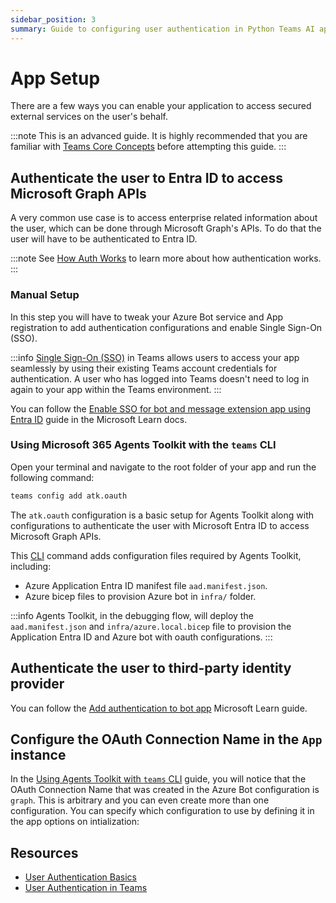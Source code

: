 ```yaml
---
sidebar_position: 3
summary: Guide to configuring user authentication in Python Teams AI applications, including OAuth setup and secure API access.
---
```



# App Setup

There are a few ways you can enable your application to access secured external services on the user's behalf.

:::note
This is an advanced guide. It is highly recommended that you are familiar with [Teams Core Concepts](/teams/core-concepts) before attempting this guide.
:::

## Authenticate the user to Entra ID to access Microsoft Graph APIs
A very common use case is to access enterprise related information about the user, which can be done through Microsoft Graph's APIs. To do that the user will have to be authenticated to Entra ID. 

:::note
See [How Auth Works](auth-sso) to learn more about how authentication works. 
:::

### Manual Setup

In this step you will have to tweak your Azure Bot service and App registration to add authentication configurations and enable Single Sign-On (SSO).

:::info
[Single Sign-On (SSO)](./auth-sso#single-sign-on-sso) in Teams allows users to access your app seamlessly by using their existing Teams account credentials for authentication. A user who has logged into Teams doesn't need to log in again to your app within the Teams environment.
:::

You can follow the [Enable SSO for bot and message extension app using Entra ID](https://learn.microsoft.com/en-us/microsoftteams/platform/bots/how-to/authentication/bot-sso-register-aad?tabs=botid) guide in the Microsoft Learn docs.

### Using Microsoft 365 Agents Toolkit with the `teams` CLI

Open your terminal and navigate to the root folder of your app and run the following command:

```sh
teams config add atk.oauth
```

The `atk.oauth` configuration is a basic setup for Agents Toolkit along with configurations to authenticate the user with Microsoft Entra ID to access Microsoft Graph APIs.

This [CLI](/developer-tools/cli) command adds configuration files required by Agents Toolkit, including:

- Azure Application Entra ID manifest file `aad.manifest.json`.
- Azure bicep files to provision Azure bot in `infra/` folder.

:::info
Agents Toolkit, in the debugging flow, will deploy the `aad.manifest.json` and `infra/azure.local.bicep` file to provision the Application Entra ID and Azure bot with oauth configurations.
:::

## Authenticate the user to third-party identity provider

You can follow the [Add authentication to bot app](https://learn.microsoft.com/en-us/microsoftteams/platform/bots/how-to/authentication/add-authentication?tabs=dotnet%2Cdotnet-sample) Microsoft Learn guide.

## Configure the OAuth Connection Name in the `App` instance

In the [Using Agents Toolkit with `teams` CLI](#using-m365-agents-toolkit-with-the-teams-cli) guide, you will notice that the OAuth Connection Name that was created in the Azure Bot configuration is `graph`. This is arbitrary and you can even create more than one configuration. You can specify which configuration to use by defining it in the app options on intialization:

<FileCodeBlock
    lang="typescript"
    src="/generated-snippets/ts/index.snippet.auth-config.ts"
/>

## Resources

- [User Authentication Basics](https://learn.microsoft.com/en-us/azure/bot-service/bot-builder-concept-authentication?view=azure-bot-service-4.0)
- [User Authentication in Teams](https://learn.microsoft.com/en-us/microsoftteams/platform/concepts/authentication/authentication)